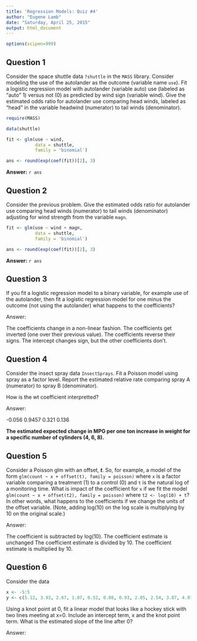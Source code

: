 ---
title: 'Regression Models: Quiz #4'
author: "Eugene Lamb"
date: "Saturday, April 25, 2015"
output: html_document
---

```{r, echo=FALSE}
options(scipen=999)
```

## Question 1

Consider the space shuttle data `?shuttle` in the `MASS` library.  Consider modeling the use of the autolander as the outcome (variable name `use`).  Fit a logistic regression model with autolander (variable auto) use (labeled as "auto" 1) versus not (0) as predicted by wind sign (variable wind).  Give the estimated odds ratio for autolander use comparing head winds, labeled as "head" in the variable headwind (numerator) to tail winds (denominator).


```{r, message = FALSE}
require(MASS)

data(shuttle)

fit <- glm(use ~ wind,
           data = shuttle,
           family = 'binomial')

ans <- round(exp(coef(fit))[2], 3)
```


**Answer:** `r ans`

## Question 2

Consider the previous problem.  Give the estimated odds ratio for autolander use comparing head winds (numerator) to tail winds (denominator) adjusting for wind strength from the variable `magn`.


```{r, message = FALSE}
fit <- glm(use ~ wind + magn,
           data = shuttle,
           family = 'binomial')

ans <- round(exp(coef(fit))[2], 3)
```

**Answer:** `r ans`

## Question 3

If you fit a logistic regression model to a binary variable, for example use of the autolander, then fit a logistic regression model for one minus the outcome (not using the autolander) what happens to the coefficients?

Answer:

The coefficients change in a non-linear fashion.
The coefficients get inverted (one over their previous value).
The coefficients reverse their signs.
The intercept changes sign, but the other coefficients don't. 

## Question 4

Consider the insect spray data `InsectSprays`.  Fit a Poisson model using spray as a factor level.  Report the estimated relative rate comparing spray A (numerator) to spray B (denominator).

How is the wt coefficient interpretted?

Answer:

-0.056
0.9457
0.321
0.136 

**The estimated expected change in MPG per one ton increase in weight for a specific number of cylinders (4, 6, 8).**

## Question 5

Consider a Poisson glm with an offset, ***t***. So, for example, a model of the form `glm(count ~ x + offset(t), family = poisson)` where `x` is a factor variable comparing a treatment (1) to a control (0) and `t` is the natural log of a monitoring time. What is impact of the coefficient for `x` if we fit the model `glm(count ~ x + offset(t2), family = poisson)` where `t2 <- log(10) + t`? In other words, what happens to the coefficients if we change the units of the offset variable. (Note, adding log(10) on the log scale is multiplying by 10 on the original scale.)

Answer:

The coefficient is subtracted by log(10).
The coefficient estimate is unchanged
The coefficient estimate is divided by 10.
The coefficient estimate is multiplied by 10. 

## Question 6

Consider the data

```{r}
x <- -5:5
y <- c(5.12, 3.93, 2.67, 1.87, 0.52, 0.08, 0.93, 2.05, 2.54, 3.87, 4.97)
```

Using a knot point at 0, fit a linear model that looks like a hockey stick with two lines meeting at x=0. Include an intercept term, x and the knot point term. What is the estimated slope of the line after 0?

Answer:

